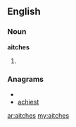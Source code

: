 ==English==

===Noun===
'''aitches'''

# {{plural of|[[aitch]]}}

===Anagrams===
* {{alphagram|acehist}}
* [[achiest#English|achiest]]

[[ar:aitches]]
[[my:aitches]]